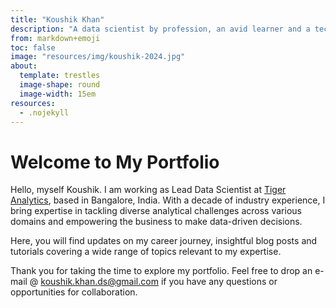 ```yaml
---
title: "Koushik Khan"
description: "A data scientist by profession, an avid learner and a techie by heart."
from: markdown+emoji
toc: false
image: "resources/img/koushik-2024.jpg"
about:
  template: trestles
  image-shape: round
  image-width: 15em
resources:
  - .nojekyll
---
```


# Welcome to My Portfolio

Hello, myself Koushik. I am working as Lead Data Scientist at [Tiger Analytics](https://www.tigeranalytics.com/), based in Bangalore, India. With a decade of industry experience, I bring expertise in tackling diverse analytical challenges across various domains and empowering the business to make data-driven decisions.

Here, you will find updates on my career journey, insightful blog posts and tutorials covering a wide range of topics relevant to my expertise.

Thank you for taking the time to explore my portfolio. Feel free to drop an e-mail @ [koushik.khan.ds@gmail.com](mailto:koushik.khan.ds@gmail.com) if you have any questions or opportunities for collaboration.
